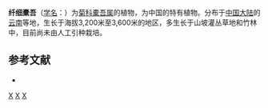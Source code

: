 {{Speciesbox 
| genus = Ligularia
| species = tenuicaulis
| authority = Chang
}}

'''纤细橐吾'''（[[学名|学名]]：{{lang|la|''Ligularia tenuicaulis''}}）为[[菊科|菊科]][[橐吾属|橐吾属]]的植物，为中国的特有植物。分布于[[中国大陆|中国大陆]]的[[云南|云南]]等地，生长于海拔3,200米至3,600米的地区，多生长于山坡灌丛草地和竹林中，目前尚未由人工引种栽培。

== 参考文献 ==
<div class="references-small">
* {{cite web| url =http://www.bioinfo.cn/db05/KmzwSpecies.php?action=view&id=3925| title =纤细橐吾| work =《中国高等植物数据库全库》| publisher =中国科学院微生物研究所| author =昆明植物研究所| accessdate =2009-02-25| deadurl =yes| archiveurl =https://web.archive.org/web/20160305052401/http://www.bioinfo.cn/db05/KmzwSpecies.php?action=view&id=3925| archivedate =2016-03-05}}
</div>
{{Taxonbar|from=Q15230846}}

[[Category:中國特有植物|X]]
[[Category:橐吾属|X]]
[[Category:云南植物|X]]